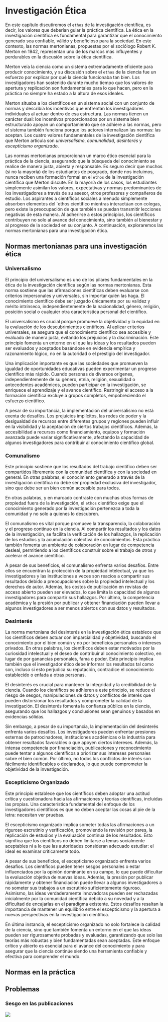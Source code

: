 # Investigación Ética {#invetica}



En este capítulo discutiremos el `ethos` de la investigación científica, es decir, los valores que deberían guiar la práctica científica.  La ética en la investigación científica es fundamental para garantizar que el conocimiento generado sea confiable, válido y beneficioso para la sociedad. En este contexto, las normas mertonianas, propuestas por el sociólogo Robert K. Merton en 1942, representan uno de los marcos más influyentes y perdurables en la discusión sobre la ética científica.


Merton veía la ciencia como un sistema extremadamente eficiente para producir conocimiento, y su discusión sobre el `ethos` de la ciencia fue un esfuerzo por explicar por qué la ciencia funcionaba tan bien. Los investigadores han sostenido durante mucho tiempo que los valores de apertura y replicación son fundamentales para lo que hacen, pero en la práctica  no siempre ha estado a la altura de esos ideales. 

Merton situaba a los científicos en un sistema social con un conjunto de normas y describía los incentivos que enfrentan los investigadores individuales al actuar dentro de esa estructura. Las normas tienen un carácter dual: los incentivos proporcionados por un sistema bien estructurado apoyan un comportamiento que se adhiere a las normas, pero el sistema también funciona porque los actores internalizan las normas: las aceptan. Los cuatro valores fundamentales de la investigación científica que Merton articula son *universalismo*, *comunalidad*, *desinterés* y *escepticismo organizado*.


Las normas mertonianas proporcionan un marco ético esencial para la práctica de la ciencia, asegurando que la búsqueda del conocimiento se realice de manera justa, abierta y responsable. Es seguro decir que muchos (si no la mayoría) de los estudiantes de posgrado, donde nos incluimos, nunca reciben una formación formal en el `ethos` de la investigación científica que Merton discute. En la mayoría de los casos, los estudiantes simplemente asimilan los valores, expectativas y normas predominantes de los investigadores a través de su asesor, otros profesores y compañeros de estudio. Los aspirantes a científicos sociales a menudo simplemente absorben elementos del `ethos científico mientras interactúan con colegas, pero existe la preocupación de que también se puedan transmitir lecciones negativas de esta manera.   Al adherirse a estos principios, los científicos contribuyen no solo al avance del conocimiento, sino también al bienestar y al progreso de la sociedad en su conjunto. A continuación, exploraremos las normas mertonianas para una investigación ética.






## Normas mertonianas para una investigación ética

### Universalismo

El principio del universalismo es uno de los pilares fundamentales en la ética de la investigación científica según las normas mertonianas. Esta norma sostiene que las afirmaciones científicas deben evaluarse con criterios impersonales y universales, sin importar quién las haga. El conocimiento científico debe ser juzgado únicamente por su validez y mérito intrínseco, independientemente de la nacionalidad, género, religión, posición social o cualquier otra característica personal del científico.

El universalismo es crucial porque promueve la objetividad y la equidad en la evaluación de los descubrimientos científicos. Al aplicar criterios universales, se asegura que el conocimiento científico sea accesible y evaluado de manera justa, evitando los prejuicios y la discriminación. Este principio fomenta un entorno en el que las ideas y los resultados pueden ser evaluados y aceptados basándose en evidencia empírica y razonamiento lógico, no en la autoridad o el prestigio del investigador.

Una implicación importante es que las sociedades que promueven la igualdad de oportunidades educativas pueden experimentar un progreso científico más rápido. Cuando personas de diversos orígenes, independientemente de su género, etnia, religión, sexualidad o antecedentes académicos, pueden participar en la investigación, se enriquece el aprendizaje y el avance científico. Restringir el acceso a la formación científica excluye a grupos completos, empobreciendo el esfuerzo científico. 


A pesar de su importancia, la implementación del universalismo no está exenta de desafíos. Los prejuicios implícitos, las redes de poder y la desigualdad de recursos entre diferentes grupos y regiones pueden influir en la visibilidad y la aceptación de ciertos trabajos científicos. Además, la accesibilidad a recursos como financiamiento, equipos y formación avanzada puede variar significativamente, afectando la capacidad de algunos investigadores para contribuir al conocimiento científico global.




### Comunalismo

Este principio sostiene que los resultados del trabajo científico deben ser compartidos libremente con la comunidad científica y con la sociedad en general. En otras palabras, el conocimiento generado a través de la investigación científica no debe ser propiedad exclusiva del investigador, sino que debe ser un bien común accesible para todos.

En otras palabras, y en marcado contraste con muchas otras formas de propiedad fuera de la investigación, el `ethos` científico exige que el conocimiento generado por la investigación pertenezca a toda la comunidad y no solo a quienes lo descubren.

El comunalismo es vital porque promueve la transparencia, la colaboración y el progreso continuo en la ciencia. Al compartir los resultados y los datos de la investigación, se facilita la verificación de los hallazgos, la replicación de los estudios y la acumulación colectiva de conocimientos. Esta práctica también fomenta un ambiente de colaboración en lugar de competencia desleal, permitiendo a los científicos construir sobre el trabajo de otros y acelerar el avance científico.


A pesar de sus beneficios, el comunalismo enfrenta varios desafíos. Entre ellos se encuentran la protección de la propiedad intelectual, ya que los investigadores y las instituciones a veces son reacios a compartir sus resultados debido a preocupaciones sobre la propiedad intelectual y los derechos de autor. Además, los costos de publicación en revistas de acceso abierto pueden ser elevados, lo que limita la capacidad de algunos investigadores para compartir sus hallazgos. Por último, la competencia académica y la presión por publicar y obtener financiación pueden llevar a algunos investigadores a ser menos abiertos con sus datos y resultados.





### Desinterés

La norma mertoniana del desinterés en la investigación ética establece que los científicos deben actuar con imparcialidad y objetividad, buscando el conocimiento por el bien común y no por beneficios personales o intereses privados. En otras palabras, los científicos deben estar motivados por la curiosidad intelectual y el deseo de contribuir al conocimiento colectivo, en lugar de por ganancias personales, fama o poder. Este principio implica también que el investigador ético debe informar los resultados tal como son, incluso si esto perjudica su reputación, contradice el conocimiento establecido o enfada a otras personas.

El desinterés es crucial para mantener la integridad y la credibilidad de la ciencia. Cuando los científicos se adhieren a este principio, se reduce el riesgo de sesgos, manipulaciones de datos y conflictos de interés que pueden distorsionar los resultados y comprometer la calidad de la investigación. El desinterés fomenta la confianza pública en la ciencia, asegurando que los hallazgos y conclusiones sean genuinos y basados en evidencias sólidas.

Sin embargo, a pesar de su importancia, la implementación del desinterés enfrenta varios desafíos. Los investigadores pueden enfrentar presiones externas de patrocinadores, instituciones académicas o la industria para obtener resultados favorables o que apoyen ciertos intereses. Además, la intensa competencia por financiación, publicaciones y reconocimiento puede tentar a algunos científicos a priorizar sus intereses personales sobre el bien común. Por último, no todos los conflictos de interés son fácilmente identificables o declarados, lo que puede comprometer la objetividad de la investigación.


### Escepticismo Organizado


Este principio establece que los científicos deben adoptar una actitud crítica y cuestionadora hacia las afirmaciones y teorías científicas, incluidas las propias. Una característica fundamental del enfoque de los investigadores científicos es que no deben aceptar las cosas al pie de la letra: necesitan ver pruebas.

El escepticismo organizado implica someter todas las afirmaciones a un riguroso escrutinio y verificación, promoviendo la revisión por pares, la replicación de estudios y la evaluación continua de los resultados. Esto significa que los científicos no deben limitarse a temas socialmente aceptables ni a lo que las autoridades consideran adecuado estudiar: el ideal es examinar críticamente todo.

A pesar de sus beneficios, el escepticismo organizado enfrenta varios desafíos. Los científicos pueden tener sesgos personales o estar influenciados por la opinión dominante en su campo, lo que puede dificultar la evaluación objetiva de nuevas ideas. Además, la presión por publicar rápidamente y obtener financiación puede llevar a algunos investigadores a no someter sus trabajos a un escrutinio suficientemente riguroso. Asimismo, las ideas verdaderamente innovadoras pueden ser rechazadas inicialmente por la comunidad científica debido a su novedad y a la dificultad de encajarlas en el paradigma existente. Estos desafíos resaltan la importancia de mantener un equilibrio entre el escepticismo y la apertura a nuevas perspectivas en la investigación científica. 

En última instancia, el escepticismo organizado no solo fortalece la calidad de la ciencia, sino que también fomenta un entorno en el que las ideas pueden ser rigurosamente probadas y evaluadas, garantizando que solo las teorías más robustas y bien fundamentadas sean aceptadas. Este enfoque crítico y abierto es esencial para el avance del conocimiento y para asegurar que la ciencia continúe siendo una herramienta confiable y efectiva para comprender el mundo.


## Normas en la práctica
## Problemas

### Sesgo en las publicaciones


![](https://imgs.xkcd.com/comics/significant.png)

